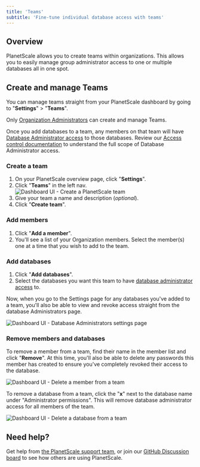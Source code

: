 ```yaml
---
title: 'Teams'
subtitle: 'Fine-tune individual database access with teams'
---
```


## Overview

PlanetScale allows you to create teams within organizations. This allows you to easily manage group administrator access to one or multiple databases all in one spot.

## Create and manage Teams

You can manage teams straight from your PlanetScale dashboard by going to "**Settings**" > "**Teams**".

<InfoBlock type='note'>
  Only <a href="/concepts/access-control#organization-administrator">Organization Administrators</a> can create and manage Teams.
</InfoBlock>

Once you add databases to a team, any members on that team will have [Database Administrator access](/concepts/access-control#database-level-permissions) to those databases. Review our [Access control documentation](/concepts/access-control) to understand the full scope of Database Administrator access.

### Create a team
1. On your PlanetScale overview page, click "**Settings**".
2. Click "**Teams**" in the left nav.
![Dashboard UI - Create a PlanetScale team](/img/docs/create-a-team.png)
3. Give your team a name and description (*optional*).
4. Click "**Create team**".

### Add members

1. Click "**Add a member**".
2. You'll see a list of your Organization members. Select the member(s) one at a time that you wish to add to the team.

### Add databases

1. Click "**Add databases**".
2. Select the databases you want this team to have [database administrator access](/concepts/access-control#database-level-permissions) to.

Now, when you go to the Settings page for any databases you've added to a team, you'll also be able to view and revoke access straight from the database Administrators page.

![Dashboard UI - Database Administrators settings page](/img/docs/team-database-access.png)

### Remove members and databases

To remove a member from a team, find their name in the member list and click "**Remove**". At this time, you'll also be able to delete any passwords this member has created to ensure you've completely revoked their access to the database. 

![Dashboard UI - Delete a member from a team](/img/docs/delete-a-member.png)

To remove a database from a team, click the "**x**" next to the database name under "Administrator permissions". This will remove database administrator access for all members of the team.

![Dashboard UI - Delete a database from a team](/img/docs/delete-a-database.png)

## Need help?

Get help from [the PlanetScale support team](https://support.planetscale.com/), or join our [GitHub Discussion board](https://github.com/planetscale/discussion/discussions) to see how others are using PlanetScale.
